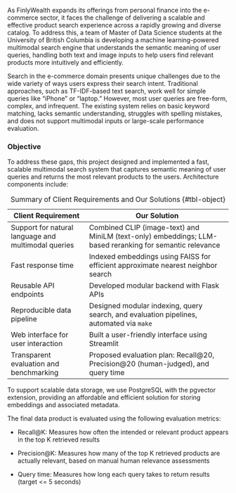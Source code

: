 As FinlyWealth expands its offerings from personal finance into the e-commerce sector, it faces the challenge of delivering a scalable and effective product search experience across a rapidly growing and diverse catalog. To address this, a team of Master of Data Science students at the University of British Columbia is developing a machine learning-powered multimodal search engine that understands the semantic meaning of user queries, handling both text and image inputs to help users find relevant products more intuitively and efficiently.  

Search in the e-commerce domain presents unique challenges due to the wide variety of ways users express their search intent. Traditional approaches, such as TF-IDF-based text search, work well for simple queries like “iPhone” or “laptop.” However, most user queries are free-form, complex, and infrequent. The existing system relies on basic keyword matching, lacks semantic understanding, struggles with spelling mistakes, and does not support multimodal inputs or large-scale performance evaluation.

### Objective

To address these gaps, this project designed and implemented a fast, scalable multimodal search system that captures semantic meaning of user queries and returns the most relevant products to the users. Architecture components include:

: Summary of Client Requirements and Our Solutions {#tbl-object}

| **Client Requirement**                        | **Our Solution**                                                                 |
|----------------------------------------------|----------------------------------------------------------------------------------|
| Support for natural language and multimodal queries | Combined CLIP (image-text) and MiniLM (text-only) embeddings; LLM-based reranking for semantic relevance |
| Fast response time                            | Indexed embeddings using FAISS for efficient approximate nearest neighbor search |
| Reusable API endpoints                        | Developed modular backend with Flask APIs                               |
| Reproducible data pipeline                    | Designed modular indexing, query search, and evaluation pipelines, automated via `make` |
| Web interface for user interaction            | Built a user-friendly interface using Streamlit                                  |
| Transparent evaluation and benchmarking       | Proposed evaluation plan: Recall@20, Precision@20 (human-judged), and query time |

To support scalable data storage, we use PostgreSQL with the pgvector extension, providing an affordable and efficient solution for storing embeddings and associated metadata.

The final data product is evaluated using the following evaluation metrics:  

- Recall@K: Measures how often the intended or relevant product appears in the top K retrieved results

- Precision@K: Measures how many of the top K retrieved products are actually relevant, based on manual human relevance assessments

- Query time: Measures how long each query takes to return results (target <= 5 seconds)

